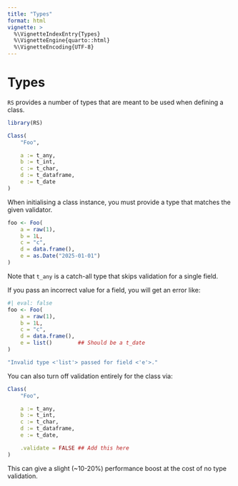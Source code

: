 ```yaml
---
title: "Types"
format: html
vignette: >
  %\VignetteIndexEntry{Types}
  %\VignetteEngine{quarto::html}
  %\VignetteEncoding{UTF-8}
---
```


# Types

`RS` provides a number of types that are meant to be used when
defining a class.

```R
library(RS)

Class(
    "Foo",

    a := t_any,
    b := t_int,
    c := t_char,
    d := t_dataframe,
    e := t_date
)
```

When initialising a class instance, you must provide a type that 
matches the given validator.

```R
foo <- Foo(
    a = raw(1), 
    b = 1L, 
    c = "c", 
    d = data.frame(), 
    e = as.Date("2025-01-01")
)
```

Note that `t_any` is a catch-all type that skips validation for 
a single field. 

If you pass an incorrect value for a field, you will get an error like:

```R
#| eval: false
foo <- Foo(
    a = raw(1), 
    b = 1L, 
    c = "c", 
    d = data.frame(), 
    e = list()        ## Should be a t_date
)
```

```R
"Invalid type <'list'> passed for field <'e'>."
```

You can also turn off validation entirely for the class via:

```R
Class(
    "Foo",

    a := t_any,
    b := t_int,
    c := t_char,
    d := t_dataframe,
    e := t_date,

    .validate = FALSE ## Add this here 
)
```

This can give a slight (~10-20%) performance boost at the cost of 
no type validation. 

